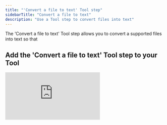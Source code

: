 ```yaml
---
title: "'Convert a file to text' Tool step"
sidebarTitle: "Convert a file to text"
description: "Use a Tool step to convert files into text"
---
```


The 'Convert a file to text' Tool step allows you to convert a supported files into text so that 

## Add the 'Convert a file to text' Tool step to your Tool

<div style={{ width:"100%",position:"relative" }}>
<iframe src="https://app.supademo.com/embed/cmc2p8jnfkqwisn1rdpsb1xtm" frameBorder="0" title="Add the Convert a file to text Tool step to your Tool" allow="clipboard-write" webkitallowfullscreen="true" mozallowfullscreen="true" allowfullscreen style={{ position:"absolute",top:0,left:0,width:"100%",height:"100%",border:"3px solid #5E43CE",borderRadius:"10px" }} />

</div>

You can add the 'Convert a file to text' Tool step to your Tool by:

1. Creating a new Tool, then searching for the 'Convert a file to text' Tool step
2. Click 'Expand' to see the full Tool step
3. Add the file you want to convert to text
4. Click 'Run step' to run the Tool step

## What file types are supported?

## Advanced Settings

Supported formats are:
* PDF (no ocr)
* Word (`.doc`, `.docx`)
* Excel (`.xlsx`, `.xls`)
* CSV
* Audio (`.mp3`, `.mp4`, `.mp2`, `.aac`, `.wav`, `.flac`, `.pcm`, `.m4a`, `.ogg`, `.opu`, `.webm`)
* JSON
* TXT

<Note>Audio transcription is completed using the Deepgram model.</Note>

### LLM Friendly Format

A checkbox that, when selected, will convert your text into a format that is more friendly for LLMs. 

## Common errors

<Accordion title="Unsupported file type">
  The error message similar to the one below indicates that a file that is not supported was added to the Tool step. 
  `Unsupported file type: pdf`
</Accordion>